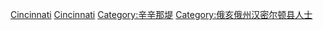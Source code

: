 [[Category:俄亥俄州各城市人物|Cincinnati]]
[[Category:美国各城市出身人物|Cincinnati]]
[[Category:辛辛那堤|Category:辛辛那堤]]
[[Category:俄亥俄州汉密尔顿县人士|Category:俄亥俄州汉密尔顿县人士]]